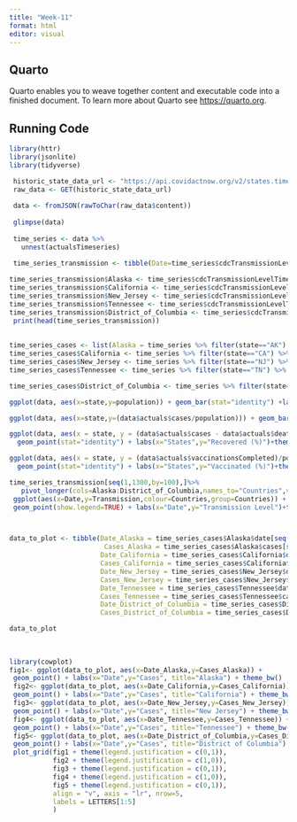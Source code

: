 ```yaml
---
title: "Week-11"
format: html
editor: visual
---
```


## Quarto

Quarto enables you to weave together content and executable code into a finished document. To learn more about Quarto see <https://quarto.org>.

## Running Code

```r
library(httr) 
library(jsonlite) 
library(tidyverse)

 historic_state_data_url <- "https://api.covidactnow.org/v2/states.timeseries.json?apiKey=9c86fe356d264a8ea505f3c8a38ef90c"
 raw_data <- GET(historic_state_data_url)
 
 data <- fromJSON(rawToChar(raw_data$content))
 
 glimpse(data)
 
 time_series <- data %>% 
   unnest(actualsTimeseries)
 
 time_series_transmission <- tibble(Date=time_series$cdcTransmissionLevelTimeseries[[which(data$state=="CA")]]$date)

time_series_transmission$Alaska <- time_series$cdcTransmissionLevelTimeseries[[which(data$state=="AK")]]$ cdcTransmissionLevel
time_series_transmission$California <- time_series$cdcTransmissionLevelTimeseries[[which(data$state=="CA")]]$cdcTransmissionLevel
time_series_transmission$New_Jersey <- time_series$cdcTransmissionLevelTimeseries[[which(data$state=="NJ")]]$cdcTransmissionLevel
time_series_transmission$Tennessee <- time_series$cdcTransmissionLevelTimeseries[[which(data$state=="TN")]]$cdcTransmissionLevel
time_series_transmission$District_of_Columbia <- time_series$cdcTransmissionLevelTimeseries[[which(data$state=="DC")]]$cdcTransmissionLevel
 print(head(time_series_transmission))
 
 
time_series_cases <- list(Alaska = time_series %>% filter(state=="AK") %>% select(date,cases))
time_series_cases$California <- time_series %>% filter(state=="CA") %>% select(date,cases) 
time_series_cases$New_Jersey <- time_series %>% filter(state=="NJ") %>% select(date,cases) 
time_series_cases$Tennessee <- time_series %>% filter(state=="TN") %>% select(date,cases)

time_series_cases$District_of_Columbia <- time_series %>% filter(state=="DC") %>% select(date,cases)
```

```r
ggplot(data, aes(x=state,y=population)) + geom_bar(stat="identity") +labs(x="States",y="Population") + theme_bw() 
```

```r
ggplot(data, aes(x=state,y=(data$actuals$cases/population))) + geom_bar(stat="identity") + labs(x="States",y="Infected (%)")+theme_bw()
```

```r

ggplot(data, aes(x = state, y = (data$actuals$cases - data$actuals$deaths)/population)) +
  geom_point(stat="identity") + labs(x="States",y="Recovered (%)")+theme_bw()
```



```r
ggplot(data, aes(x = state, y = (data$actuals$vaccinationsCompleted)/population)) +
  geom_point(stat="identity") + labs(x="States",y="Vaccinated (%)")+theme_bw()
```

```r
time_series_transmission[seq(1,1300,by=100),]%>%
   pivot_longer(cols=Alaska:District_of_Columbia,names_to="Countries",values_to="Transmission") %>%
 ggplot(aes(x=Date,y=Transmission,colour=Countries,group=Countries)) +
 geom_point(show.legend=TRUE) + labs(x="Date",y="Transmission Level")+theme_bw()



data_to_plot <- tibble(Date_Alaska = time_series_cases$Alaska$date[seq(1,1300,by=100)],
                        Cases_Alaska = time_series_cases$Alaska$cases[seq(1,1300,by=100)],
                       Date_California = time_series_cases$California$date[seq(1,1300,by=100)],
                       Cases_California = time_series_cases$California$cases[seq(1,1300,by=100)],
                       Date_New_Jersey = time_series_cases$New_Jersey$date[seq(1,1300,by=100)],
                       Cases_New_Jersey = time_series_cases$New_Jersey$cases[seq(1,1300,by=100)],
                       Date_Tennessee = time_series_cases$Tennessee$date[seq(1,1300,by=100)],
                       Cases_Tennessee = time_series_cases$Tennessee$cases[seq(1,1300,by=100)],
                       Date_District_of_Columbia = time_series_cases$District_of_Columbia$date[seq(1,1300, by=100)],
                       Cases_District_of_Columbia = time_series_cases$District_of_Columbia$cases[seq(1,1300, by=100)])

data_to_plot
                       
      
    
library(cowplot)
fig1<- ggplot(data_to_plot, aes(x=Date_Alaska,y=Cases_Alaska)) +
 geom_point() + labs(x="Date",y="Cases", title="Alaska") + theme_bw()
 fig2<- ggplot(data_to_plot, aes(x=Date_California,y=Cases_California)) +
 geom_point() + labs(x="Date",y="Cases", title="California") + theme_bw()
 fig3<- ggplot(data_to_plot, aes(x=Date_New_Jersey,y=Cases_New_Jersey)) +
 geom_point() + labs(x="Date",y="Cases", title="New Jersey") + theme_bw()
 fig4<- ggplot(data_to_plot, aes(x=Date_Tennessee,y=Cases_Tennessee)) +
 geom_point() + labs(x="Date",y="Cases", title="Tennessee") + theme_bw()
 fig5<- ggplot(data_to_plot, aes(x=Date_District_of_Columbia,y=Cases_District_of_Columbia)) +
 geom_point() + labs(x="Date",y="Cases", title="District of Columbia") + theme_bw()
 plot_grid(fig1 + theme(legend.justification = c(0,1)),
           fig2 + theme(legend.justification = c(1,0)),
           fig3 + theme(legend.justification = c(0,1)),
           fig4 + theme(legend.justification = c(1,0)),
           fig5 + theme(legend.justification = c(0,1)),
           align = "v", axis = "lr", nrow=5,
           labels = LETTERS[1:5]
           )
```
